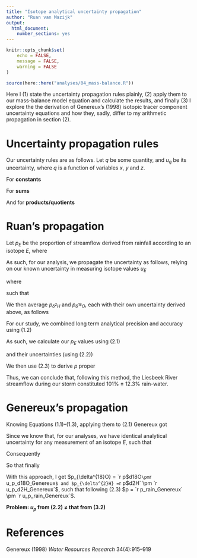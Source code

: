 ```yaml
---
title: "Isotope analytical uncertainty propagation"
author: "Ruan van Mazijk"
output: 
  html_document:
    number_sections: yes
---
```


```r
knitr::opts_chunk$set(
    echo = FALSE,
    message = FALSE, 
    warning = FALSE
)
```

```r
source(here::here("analyses/04_mass-balance.R"))
```

Here I (1) state the uncertainty propagation rules plainly, (2) apply them to our mass-balance model equation and calculate the results, and finally (3) I explore the the derivation of Genereux's (1998) isotopic tracer component uncertainty equations and how they, sadly, differ to my arithmetic propagation in section (2).

# Uncertainty propagation rules

Our uncertainty rules are as follows. Let $q$ be some quantity, and $u_q$ be its uncertainty, where $q$ is a function of variables $x$, $y$ and $z$.

For **constants**

\begin{align} \tag{1.1}
    q &= Bx \\
    \frac{u_q}{q} &= \frac{u_x}{x}
\end{align}

For **sums**

\begin{align} \tag{1.2}
    q &= x \pm y \pm z \\
    u_q &= \sqrt{u_x^2 +u_y^2 + u_z^2}
\end{align}

And for **products/quotients**

\begin{align} \tag{1.3}
    q &= xyz \\
    \frac{u_q}{|q|} &= \sqrt{
        \left( \frac{u_x}{x} \right)^2 + 
        \left( \frac{u_y}{y} \right)^2 + 
        \left( \frac{u_z}{z} \right)^2
    }
\end{align}

# Ruan's propagation

Let $p_E$ be the proportion of streamflow derived from rainfall according to an isotope $E$, where

\begin{align} \tag{2.1}
    p_E = \frac{E_{streamflow} - E_{baseflow}}{E_{rain} - E_{baseflow}}
\end{align}

As such, for our analysis, we propagate the uncertainty as follows, relying on our known uncertainty in measuring isotope values $u_E$

\begin{align}
    p_E &= \frac{E_{streamflow} - E_{baseflow}}{E_{rain} - E_{baseflow}} \\
    \therefore u_{p_E} &= |p_E| \sqrt{
        \left( \frac{u_{[E_{streamflow} - E_{baseflow}]}}
                    {E_{streamflow} - E_{baseflow}} \right)^2 + 
        \left( \frac{u_{[E_{rain} - E_{baseflow}]}}
                    {E_{rain} - E_{baseflow}} \right)^2
    }
\end{align}

where

\begin{align}
    u_{[E_{streamflow} - E_{baseflow}]} = u_{[E_{rain} - E_{baseflow}]} = \sqrt{u_E^2 + u_E^2}
\end{align}

such that

\begin{align} \tag{2.2}
    u_{p_E} = |p_E| \sqrt{
        \left( \frac{\sqrt{u_E^2 + u_E^2}}
                    {E_{streamflow} - E_{baseflow}} \right)^2 + 
        \left( \frac{\sqrt{u_E^2 + u_E^2}}
                    {E_{rain} - E_{baseflow}} \right)^2
    }
\end{align}

We then average $p_{\delta^{2}H}$ and $p_{\delta^{18}O}$, each with their own uncertainty derived above, as follows

\begin{align} \tag{2.3}
    p &= \frac{p_{\delta^{18}O} + p_{\delta^{2}H}}
              {2} \\
    \therefore u_p &= |p| \frac{\sqrt{u_{p_{\delta^{18}O}} + u_{p_{\delta^{2}H}}}}
                               {p_{\delta^{18}O} + p_{\delta^{2}H}}
\end{align}

For our study, we combined long term analytical precision and accuracy using (1.2)

\begin{align}
    u_{\delta^{18}O} &= \sqrt{`r precision$d18O`‰^2 + `r accuracy$d18O`‰^2} \\
    &= `r u$d18O`‰ \\
    u_{\delta^{2}H} &= \sqrt{`r precision$d2H`‰^2 + `r accuracy$d2H`‰^2} \\
    &= `r u$d2H`‰
\end{align}

As such, we calculate our $p_E$ values using (2.1)

\begin{align}
    p_{\delta^{18}O} &= \frac{`r streamflow$d18O`‰ - `r baseflow$d18O`‰}
                             {`r rain$d18O`‰ - `r baseflow$d18O`‰} \\
    &= `r p$d18O` \\
    p_{\delta^{2}H} &= \frac{`r streamflow$d2H`‰ - `r baseflow$d2H`‰}
                            {`r rain$d2H`‰ - `r baseflow$d2H`‰} \\
    &= `r p$d2H`
\end{align}

and their uncertainties (using (2.2))

\begin{align}
    u_{p_{\delta^{18}O}} &= |`r p$d18O`| \sqrt{
        \left( \frac{\sqrt{`r u$d18O`‰^2 + `r u$d18O`‰^2}}
                    {`r streamflow$d18O` - `r baseflow$d18O`} \right) ^ 2 +
        \left( \frac{\sqrt{`r u$d18O`‰^2 + `r u$d18O`‰^2}}
                    {`r rain$d18O` - `r baseflow$d18O`} \right) ^ 2
    } \\
    &= `r u_p$d18O`‰ \\
    u_{p_{\delta^{2}H}} &= |`r p$d2H`| \sqrt{
        \left( \frac{\sqrt{`r u$d2H`‰^2 + `r u$d2H`‰^2}}
                    {`r streamflow$d2H` - `r baseflow$d2H`} \right) ^ 2 +
        \left( \frac{\sqrt{`r u$d2H`‰^2 + `r u$d2H`‰^2}}
                    {`r rain$d2H` - `r baseflow$d2H`} \right) ^ 2
    } \\
    &= `r u_p$d2H`‰
\end{align}

We then use (2.3) to derive $p$ proper

\begin{align}
    p &= \frac{`r p$d18O` + `r p$d2H`}
              {2} \\
    &= `r p_rain` \\
    \therefore u_p &= |`r p_rain`| \frac{ \sqrt{`r u_p$d18O`‰ + `r u_p$d2H`‰}}
                                        {`r p$d18O` + `r p$d2H`} \\
    &= `r u_p_rain`
\end{align}

Thus, we can conclude that, following this method, the Liesbeek River streamflow during our storm constituted 101% ± 12.3% rain-water.

# Genereux's propagation

Knowing Equations (1.1)--(1.3), applying them to (2.1) Genereux got

\begin{align} \tag{3.1}
    u_{p_E} = \sqrt{
        \left( u_{E_{baseflow}} \frac{E_{rain} - E_{streamflow}}
                                     {\left( E_{rain} - E_{baseflow} \right)^2} \right)^2 +
        \left( u_{E_{rain}} \frac{E_{streamflow} - E_{baseflow}}
                                 {\left( E_{rain} - E_{baseflow} \right)^2} \right)^2 +
        \left( u_{E_{streamflow}} \frac{-1}
                                       {E_{rain} - E_{baseflow}} \right)^2
    }
\end{align}

Since we know that, for our analyses, we have identical analytical uncertainty for any measurement of an isotope $E$, such that

\begin{align}
    u_{E_{streamflow}} = u_{E_{rain}} = u_{E_{baseflow}} = u_E
\end{align}

Consequently

\begin{align}
    u_{p_E} 
    &= \sqrt{
        \left( u_E \frac{E_{rain} - E_{streamflow}}
                        {\left( E_{rain} - E_{baseflow} \right)^2} \right)^2 +
        \left( u_E \frac{E_{streamflow} - E_{baseflow}}
                        {\left( E_{rain} - E_{baseflow} \right)^2} \right)^2 +
        \left( u_E \frac{-1}
                        {E_{rain} - E_{baseflow}} \right)^2
    } \\
    &= \sqrt{
        u_E^2 
        \left( \left( \frac{E_{rain} - E_{streamflow}}
                           {\left( E_{rain} - E_{baseflow} \right)^2} \right)^2 +
        \left( \frac{E_{streamflow} - E_{baseflow}}
                    {\left( E_{rain} - E_{baseflow} \right)^2} \right)^2 +
        \left( \frac{-1}
                    {E_{rain} - E_{baseflow}} \right)^2 \right)
    } \\
    &= \sqrt{
        u_E^2 
        \left(\left(\frac{\left( 1 - p_E \right)}
                         {\left( E_{rain} - E_{baseflow} \right)} \right)^2 +
              \left(\frac{p_E}
                         {\left( E_{rain} - E_{baseflow} \right)} \right)^2 +
              \frac{1}
                   {\left( E_{rain} - E_{baseflow} \right)^2} \right)
    } \\
    &= \sqrt{
        u_E^2 
        \left( \frac{\left( 1 - p_E \right)^2}
                    {\left( E_{rain} - E_{baseflow} \right)^2} +
               \frac{p_E^2}
                    {\left( E_{rain} - E_{baseflow} \right)^2} +
               \frac{1}
                    {\left( E_{rain} - E_{baseflow} \right)^2} \right)
    } \\
    &= \sqrt{
        u_E^2 \frac{\left( 1 - p_E \right)^2 + p_E^2 + 1}
                   {\left( E_{rain} - E_{baseflow} \right)^2}
    } \\
    &= u_E \frac{\left( 1 - p_E \right) + p_E + 1}
                {E_{rain} - E_{baseflow}
    } \\
\end{align}

So that finally

\begin{align} \tag{3.2}
    \therefore u_{p_E} = u_E \frac{2}{E_{rain} - E_{baseflow}}
\end{align}

With this approach, I get $p_{\delta^{18}O} = `r p$d18O` \pm `r u_p_d18O_Genereux`$ and $p_{\delta^{2}H} = `r p$d2H` \pm `r u_p_d2H_Genereux`$, such that following (2.3) $p = `r p_rain_Genereux` \pm `r u_p_rain_Genereux`$.

**Problem: $u_p$ from (2.2) ≠ that from (3.2)**

# References {-}

Genereux (1998) *Water Resources Research* 34(4):915--919
